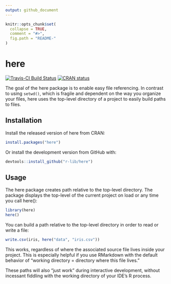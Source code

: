 ```yaml
---
output: github_document
---
```


<!-- README.md is generated from README.Rmd. Please edit that file -->

```r
knitr::opts_chunk$set(
  collapse = TRUE,
  comment = "#>",
  fig.path = "README-"
)
```

# here

<!-- badges: start -->
[![Travis-CI Build Status](https://travis-ci.org/r-lib/here.svg?branch=master)](https://travis-ci.org/r-lib/here)
[![CRAN status](https://www.r-pkg.org/badges/version/here)](https://CRAN.R-project.org/package=here)
<!-- badges: end -->

The goal of the here package is to enable easy file referencing. In contrast to using `setwd()`, which is fragile and dependent on the way you organize your files, here uses the top-level directory of a project to easily build paths to files.

## Installation

Install the released version of here from CRAN:
```r
install.packages("here")
```

Or install the development version from GitHub with:
```r
devtools::install_github("r-lib/here")
```

## Usage

The here package creates path relative to the top-level directory. The package displays the top-level of the current project on load or any time you call here():

```r
library(here)
here()
```

You can build a path relative to the top-level directory in order to read or write a file:

```r
write.csv(iris, here("data", "iris.csv"))
```

This works, regardless of where the associated source file lives inside your project. This is especially helpful if you use RMarkdown with the default behavior of "working directory = directory where this file lives."

These paths will also "just work" during interactive development, without incessant fiddling with the working directory of your IDE’s R process.
